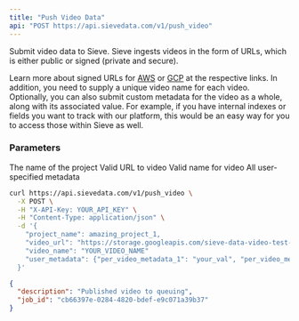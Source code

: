 ```yaml
---
title: "Push Video Data"
api: "POST https://api.sievedata.com/v1/push_video"
---
```


Submit video data to Sieve. Sieve ingests videos in the form of URLs, which is either public or signed (private and secure).

Learn more about signed URLs for [AWS](https://docs.aws.amazon.com/AmazonS3/latest/userguide/ShareObjectPreSignedURL.html) or [GCP](https://cloud.google.com/storage/docs/access-control/signed-urls) at the respective links. In addition, you need to supply a unique video name for each video. Optionally, you can also submit custom metadata for the video as a whole, along with its associated value. For example, if you have internal indexes or fields you want to track with our platform, this would be an easy way for you to access those within Sieve as well.

### Parameters

<Param body="project_name" type="string">
  The name of the project
</Param>

<Param body="video_url" type="string">
  Valid URL to video
</Param>

<Param body="video_name" type="string">
  Valid name for video
</Param>

<Param body="user_metadata" type="JSON object with string keys and values">
  All user-specified metadata
</Param>

<RequestExample>

```bash Terminal
curl https://api.sievedata.com/v1/push_video \
  -X POST \
  -H "X-API-Key: YOUR_API_KEY" \
  -H "Content-Type: application/json" \
  -d '{
    "project_name": amazing_project_1,
    "video_url": "https://storage.googleapis.com/sieve-data-video-test-bucket/PRG1.avi",
    "video_name": "YOUR_VIDEO_NAME"
    "user_metadata": {"per_video_metadata_1": "your_val", "per_video_metadata_2": "your_other_val"}
  }'
```

</RequestExample>

<ResponseExample>

```json Example
{
  "description": "Published video to queuing",
  "job_id": "cb66397e-0284-4820-bdef-e9c071a39b37"
}
```

</ResponseExample>
